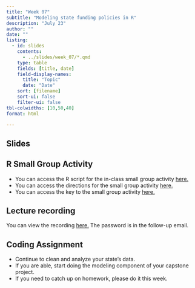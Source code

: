 ```yaml
---
title: "Week 07"
subtitle: "Modeling state funding policies in R"
description: "July 23"
author: ""
date: ""
listing:
  - id: slides
    contents:
      - ../slides/week_07/*.qmd
    type: table
    fields: [title, date]
    field-display-names:
      title: "Topic"
      date: "Date"
    sort: [filename]
    sort-ui: false
    filter-ui: false
tbl-colwidths: [10,50,40]
format: html

---
```


## Slides

::: {#slides}
:::


## R Small Group Activity 

- You can access the R script for the in-class small group activity [here.](https://gist.github.com/kkaput23/51930f10b649e068d24d50df9ac2fecb)
- You can access the directions for the small group activity [here.](https://docs.google.com/document/d/1PfPcicexymFQ3N1mJzx0AhnxurVXnBEms7pmt_mlVzQ/edit)
- You can access the key to the small group activity [here.](https://gist.github.com/kkaput23/d624820af5580e4ded72d6a8037be017)


## Lecture recording

You can view the recording [here.](https://vimeo.com/989119042?share=copy) The password is in the follow-up email. 

## Coding Assignment

- Continue to clean and analyze your state's data. 
- If you are able, start doing the modeling component of your capstone project. 
- If you need to catch up on homework, please do it this week. 

